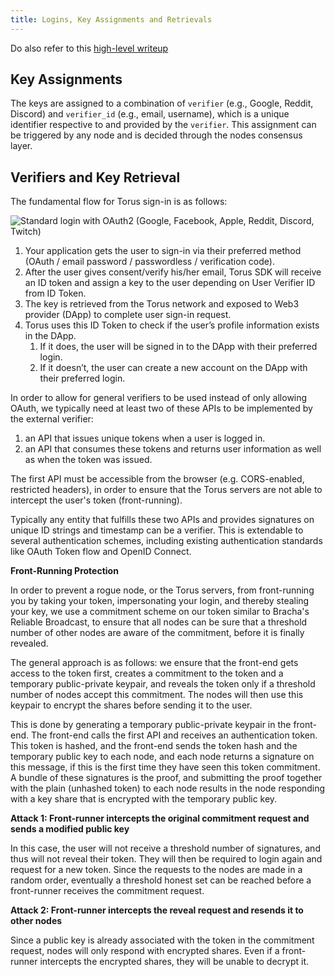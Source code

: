 ```yaml
---
title: Logins, Key Assignments and Retrievals
---
```


Do also refer to this
[high-level writeup](https://medium.com/toruslabs/key-assignments-resolution-and-retrieval-afb984500612)

## Key Assignments

The keys are assigned to a combination of `verifier` \(e.g., Google, Reddit,
Discord\) and `verifier_id` \(e.g., email, username\), which is a unique
identifier respective to and provided by the `verifier`.‌ This assignment can be
triggered by any node and is decided through the nodes consensus layer.

## Verifiers and Key Retrieval

The fundamental flow for Torus sign-in is as follows:

![Standard login with OAuth2 (Google, Facebook, Apple, Reddit, Discord, Twitch)](../../static/assets/image.png)

1. Your application gets the user to sign-in via their preferred method \(OAuth
   / email password / passwordless / verification code\).
2. After the user gives consent/verify his/her email, Torus SDK will receive an
   ID token and assign a key to the user depending on User Verifier ID from ID
   Token.
3. The key is retrieved from the Torus network and exposed to Web3 provider
   \(DApp\) to complete user sign-in request.
4. Torus uses this ID Token to check if the user’s profile information exists in
   the DApp.
   1. If it does, the user will be signed in to the DApp with their preferred
      login.
   2. If it doesn’t, the user can create a new account on the DApp with their
      preferred login.

In order to allow for general verifiers to be used instead of only allowing
OAuth, we typically need at least two of these APIs to be implemented by the
external verifier:‌

1. an API that issues unique tokens when a user is logged in.
2. an API that consumes these tokens and returns user information as well as
   when the token was issued.

The first API must be accessible from the browser \(e.g. CORS-enabled,
restricted headers\), in order to ensure that the Torus servers are not able to
intercept the user's token \(front-running\).

Typically any entity that fulfills these two APIs and provides signatures on
unique ID strings and timestamp can be a verifier. This is extendable to several
authentication schemes, including existing authentication standards like OAuth
Token flow and OpenID Connect.‌

**Front-Running Protection**

In order to prevent a rogue node, or the Torus servers, from front-running you
by taking your token, impersonating your login, and thereby stealing your key,
we use a commitment scheme on our token similar to Bracha's Reliable Broadcast,
to ensure that all nodes can be sure that a threshold number of other nodes are
aware of the commitment, before it is finally revealed.‌

The general approach is as follows: we ensure that the front-end gets access to
the token first, creates a commitment to the token and a temporary
public-private keypair, and reveals the token only if a threshold number of
nodes accept this commitment. The nodes will then use this keypair to encrypt
the shares before sending it to the user.

This is done by generating a temporary public-private keypair in the front-end.
The front-end calls the first API and receives an authentication token. This
token is hashed, and the front-end sends the token hash and the temporary public
key to each node, and each node returns a signature on this message, if this is
the first time they have seen this token commitment. A bundle of these
signatures is the proof, and submitting the proof together with the plain
\(unhashed token\) to each node results in the node responding with a key share
that is encrypted with the temporary public key.

**Attack 1: Front-runner intercepts the original commitment request and sends a
modified public key**

In this case, the user will not receive a threshold number of signatures, and
thus will not reveal their token. They will then be required to login again and
request for a new token. Since the requests to the nodes are made in a random
order, eventually a threshold honest set can be reached before a front-runner
receives the commitment request.

**Attack 2: Front-runner intercepts the reveal request and resends it to other
nodes**

Since a public key is already associated with the token in the commitment
request, nodes will only respond with encrypted shares. Even if a front-runner
intercepts the encrypted shares, they will be unable to decrypt it.
